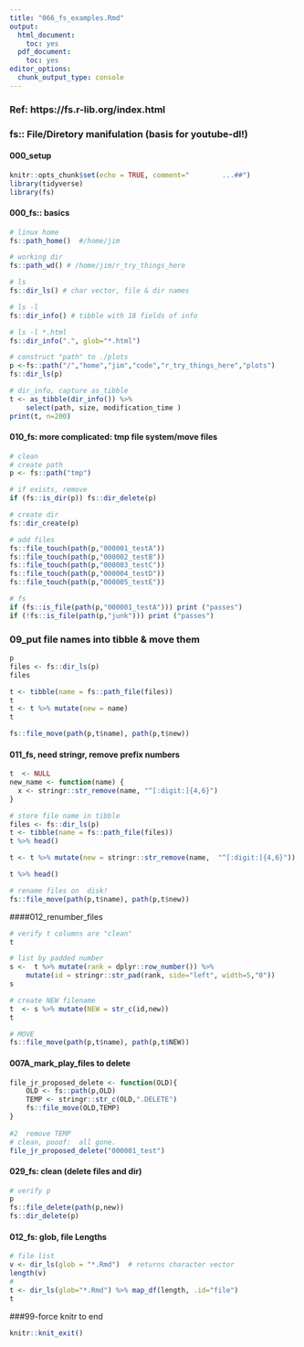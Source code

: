 ```yaml
---
title: "066_fs_examples.Rmd"
output:
  html_document:
    toc: yes
  pdf_document:
    toc: yes
editor_options:
  chunk_output_type: console
---
```

###	Ref: https://fs.r-lib.org/index.html
### fs:: File/Diretory manifulation (basis for youtube-dl!)

#### 000_setup
```r
knitr::opts_chunk$set(echo = TRUE, comment="        ...##")
library(tidyverse)
library(fs)
```
#### 000_fs:: basics
```r
# linux home
fs::path_home()  #/home/jim

# working dir
fs::path_wd() # /home/jim/r_try_things_here

# ls
fs::dir_ls() # char vector, file & dir names

# ls -l
fs::dir_info() # tibble with 18 fields of info

# ls -l *.html
fs::dir_info(".", glob="*.html")

# construct "path" to ./plots
p <-fs::path("/","home","jim","code","r_try_things_here","plots")
fs::dir_ls(p)

# dir_info, capture as_tibble
t <- as_tibble(dir_info()) %>% 
	select(path, size, modification_time )
print(t, n=200)
```

#### 010_fs: more complicated:  tmp file system/move files
```r
# clean	
# create path
p <- fs::path("tmp") 

# if exists, remove
if (fs::is_dir(p)) fs::dir_delete(p)

# create dir
fs::dir_create(p)

# add files	
fs::file_touch(path(p,"000001_testA"))
fs::file_touch(path(p,"000002_testB"))
fs::file_touch(path(p,"000003_testC"))
fs::file_touch(path(p,"000004_testD"))
fs::file_touch(path(p,"000005_testE"))

# fs
if (fs::is_file(path(p,"000001_testA"))) print ("passes")
if (!fs::is_file(path(p,"junk"))) print ("passes")
```

### 09_put file names into tibble & move them
```r
p
files <- fs::dir_ls(p)
files

t <- tibble(name = fs::path_file(files))
t
t <- t %>% mutate(new = name)
t

fs::file_move(path(p,t$name), path(p,t$new))
```

#### 011_fs, need stringr, remove prefix numbers
```r

t  <- NULL
new_name <- function(name) {
  x <- stringr::str_remove(name, "^[:digit:]{4,6}")
}

# store file name in tibble	
files <- fs::dir_ls(p)
t <- tibble(name = fs::path_file(files))
t %>% head()

t <- t %>% mutate(new = stringr::str_remove(name,  "^[:digit:]{4,6}"))

t %>% head()

# rename files on  disk!
fs::file_move(path(p,t$name), path(p,t$new))

```
####012_renumber_files
```r
# verify t columns are "clean"
t

# list by padded number 
s <-  t %>% mutate(rank = dplyr::row_number()) %>% 
	mutate(id = stringr::str_pad(rank, side="left", width=5,"0"))
s

# create NEW filename
t  <- s %>% mutate(NEW = str_c(id,new))
t

# MOVE
fs::file_move(path(p,t$name), path(p,t$NEW))

```

#### 007A_mark_play_files to delete
```r
file_jr_proposed_delete <- function(OLD){
	OLD <- fs::path(p,OLD)
	TEMP <- stringr::str_c(OLD,".DELETE")
	fs::file_move(OLD,TEMP)
}
	
#2	remove TEMP
# clean, pooof:  all gone.
file_jr_proposed_delete("000001_test")
```

####  029_fs: clean (delete files and dir)
```r
# verify p
p
fs::file_delete(path(p,new))
fs::dir_delete(p)
```

#### 012_fs: glob, file Lengths
```r
# file list
v <- dir_ls(glob = "*.Rmd")  # returns character vector
length(v)
#
t <- dir_ls(glob="*.Rmd") %>% map_df(length, .id="file")
t
```
###99-force knitr to end
```r
knitr::knit_exit()
```

